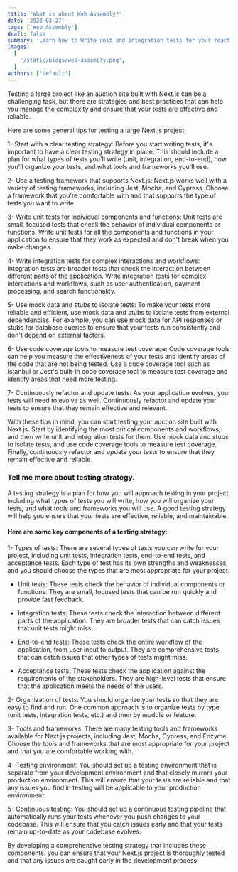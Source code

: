 ```yaml
---
title: 'What is about Web Assembly?'
date: '2023-03-27'
tags: ['Web Assembly']
draft: false
summary: 'Learn how to Write unit and integration tests for your react component'
images:
  [
    '/static/blogs/web-assembly.png',
  ]
authors: ['default']
---
```


Testing a large project like an auction site built with Next.js can be a challenging task, but there are strategies and best practices that can help you manage the complexity and ensure that your tests are effective and reliable.

Here are some general tips for testing a large Next.js project:

1- Start with a clear testing strategy:
Before you start writing tests, it's important to have a clear testing strategy in place. This should include a plan for what types of tests you'll write (unit, integration, end-to-end), how you'll organize your tests, and what tools and frameworks you'll use.

2- Use a testing framework that supports Next.js:
Next.js works well with a variety of testing frameworks, including Jest, Mocha, and Cypress. Choose a framework that you're comfortable with and that supports the type of tests you want to write.

3- Write unit tests for individual components and functions:
Unit tests are small, focused tests that check the behavior of individual components or functions. Write unit tests for all the components and functions in your application to ensure that they work as expected and don't break when you make changes.

4- Write integration tests for complex interactions and workflows:
Integration tests are broader tests that check the interaction between different parts of the application. Write integration tests for complex interactions and workflows, such as user authentication, payment processing, and search functionality.

5- Use mock data and stubs to isolate tests:
To make your tests more reliable and efficient, use mock data and stubs to isolate tests from external dependencies. For example, you can use mock data for API responses or stubs for database queries to ensure that your tests run consistently and don't depend on external factors.

6- Use code coverage tools to measure test coverage:
Code coverage tools can help you measure the effectiveness of your tests and identify areas of the code that are not being tested. Use a code coverage tool such as Istanbul or Jest's built-in code coverage tool to measure test coverage and identify areas that need more testing.

7- Continuously refactor and update tests:
As your application evolves, your tests will need to evolve as well. Continuously refactor and update your tests to ensure that they remain effective and relevant.

With these tips in mind, you can start testing your auction site built with Next.js. Start by identifying the most critical components and workflows, and then write unit and integration tests for them. Use mock data and stubs to isolate tests, and use code coverage tools to measure test coverage. Finally, continuously refactor and update your tests to ensure that they remain effective and reliable.



### Tell me more about testing strategy.

A testing strategy is a plan for how you will approach testing in your project, including what types of tests you will write, how you will organize your tests, and what tools and frameworks you will use. A good testing strategy will help you ensure that your tests are effective, reliable, and maintainable.

#### Here are some key components of a testing strategy:

1- Types of tests:
There are several types of tests you can write for your project, including unit tests, integration tests, end-to-end tests, and acceptance tests. Each type of test has its own strengths and weaknesses, and you should choose the types that are most appropriate for your project.

- Unit tests: These tests check the behavior of individual components or functions. They are small, focused tests that can be run quickly and provide fast feedback.

- Integration tests: These tests check the interaction between different parts of the application. They are broader tests that can catch issues that unit tests might miss.

- End-to-end tests: These tests check the entire workflow of the application, from user input to output. They are comprehensive tests that can catch issues that other types of tests might miss.

- Acceptance tests: These tests check the application against the requirements of the stakeholders. They are high-level tests that ensure that the application meets the needs of the users.

2- Organization of tests:
You should organize your tests so that they are easy to find and run. One common approach is to organize tests by type (unit tests, integration tests, etc.) and then by module or feature.

3- Tools and frameworks:
There are many testing tools and frameworks available for Next.js projects, including Jest, Mocha, Cypress, and Enzyme. Choose the tools and frameworks that are most appropriate for your project and that you are comfortable working with.

4- Testing environment:
You should set up a testing environment that is separate from your development environment and that closely mirrors your production environment. This will ensure that your tests are reliable and that any issues you find in testing will be applicable to your production environment.

5- Continuous testing:
You should set up a continuous testing pipeline that automatically runs your tests whenever you push changes to your codebase. This will ensure that you catch issues early and that your tests remain up-to-date as your codebase evolves.

By developing a comprehensive testing strategy that includes these components, you can ensure that your Next.js project is thoroughly tested and that any issues are caught early in the development process.